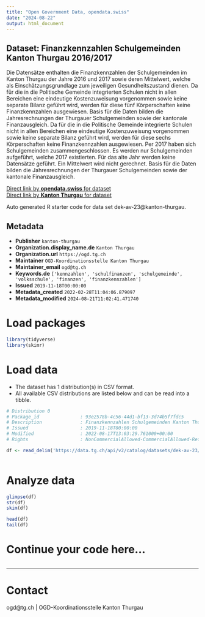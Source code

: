 ```yaml
---
title: "Open Government Data, opendata.swiss"
date: "2024-08-22"
output: html_document
---
```


## Dataset: Finanzkennzahlen Schulgemeinden Kanton Thurgau 2016/2017

Die Datensätze enthalten die Finanzkennzahlen der Schulgemeinden im Kanton Thurgau der Jahre 2016 und 2017 sowie deren Mittelwert, welche als Einschätzungsgrundlage zum jeweiligen Gesundheitszustand dienen. Da für die in die Politische Gemeinde integrierten Schulen nicht in allen Bereichen eine eindeutige Kostenzuweisung vorgenommen sowie keine separate Bilanz geführt wird, werden für diese fünf Körperschaften keine Finanzkennzahlen ausgewiesen. Basis für die Daten bilden die Jahresrechnungen der Thurgauer Schulgemeinden sowie der kantonale Finanzausgleich.
Da für die in die Politische Gemeinde integrierte Schulen nicht in allen Bereichen eine eindeutige Kostenzuweisung vorgenommen sowie keine separate Bilanz geführt wird, werden für diese sechs Körperschaften keine Finanzkennzahlen ausgewiesen. Per 2017 haben sich Schulgemeinden zusammengeschlossen. Es werden nur Schulgemeinden aufgeführt, welche 2017 existierten. Für das alte Jahr werden keine Datensätze geführt. Ein Mittelwert wird nicht gerechnet. Basis für die Daten bilden die Jahresrechnungen der Thurgauer Schulgemeinden sowie der kantonale Finanzausgleich.

[Direct link by **opendata.swiss** for dataset](https://opendata.swiss/de/dataset/finanzkennzahlen-schulgemeinden-kanton-thurgau-2016-2017)<br>
[Direct link by **Kanton Thurgau** for dataset](https://data.tg.ch/explore/dataset/dek-av-23/)

Auto generated R starter code for data set dek-av-23@kanton-thurgau.

## Metadata

- **Publisher** `kanton-thurgau`
- **Organization.display_name.de** `Kanton Thurgau`
- **Organization.url** `https://ogd.tg.ch`
- **Maintainer** `OGD-Koordinationsstelle Kanton Thurgau`
- **Maintainer_email** `ogd@tg.ch`
- **Keywords.de** `['kennzahlen', 'schulfinanzen', 'schulgemeinde', 'volksschule', 'finanzen', 'finanzkennzahlen']`
- **Issued** `2019-11-18T00:00:00`
- **Metadata_created** `2022-02-28T11:04:06.879097`
- **Metadata_modified** `2024-08-21T11:02:41.471740`


# Load packages

```r

library(tidyverse)
library(skimr)

```

# Load data

-   The dataset has 1 distribution(s) in CSV format.
-   All available CSV distributions are listed below and can be read into a tibble.

```r

# Distribution 0
# Package_id               : 93e2578b-4c56-44d1-bf13-3d74b5f7fdc5
# Description              : Finanzkennzahlen Schulgemeinden Kanton Thurgau 2016/2017 (csv)
# Issued                   : 2019-11-18T00:00:00
# Modified                 : 2022-08-17T13:03:29.761000+00:00
# Rights                   : NonCommercialAllowed-CommercialAllowed-ReferenceRequired

df <- read_delim('https://data.tg.ch/api/v2/catalog/datasets/dek-av-23/exports/csv?use_labels=true')



```

# Analyze data

```r

glimpse(df)
str(df)
skim(df)

head(df)
tail(df)

```

# Continue your code here...

```r

```

------------------------------------------------------------------------

# Contact

ogd@tg.ch | OGD-Koordinationsstelle Kanton Thurgau

